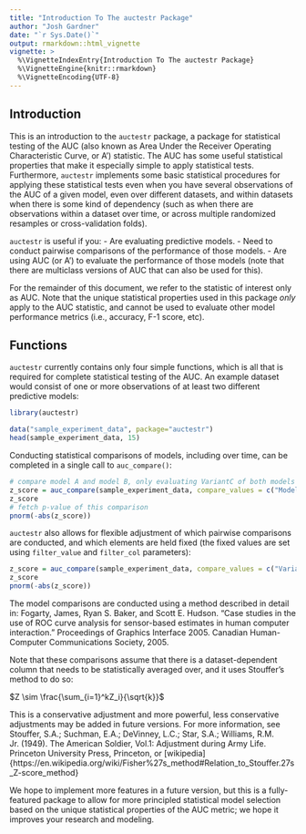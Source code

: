 ```yaml
---
title: "Introduction To The auctestr Package"
author: "Josh Gardner"
date: "`r Sys.Date()`"
output: rmarkdown::html_vignette
vignette: >
  %\VignetteIndexEntry{Introduction To The auctestr Package}
  %\VignetteEngine{knitr::rmarkdown}
  %\VignetteEncoding{UTF-8}
---
```

## Introduction 

This is an introduction to the `auctestr` package, a package for statistical testing of the AUC (also known as Area Under the Receiver Operating Characteristic Curve, or A') statistic. The AUC has some useful statistical properties that make it especially simple to apply statistical tests. Furthermore, `auctestr` implements some basic statistical procedures for applying these statistical tests even when you have several observations of the AUC of a given model, even over different datasets, and within datasets when there is some kind of dependency (such as when there are observations within a dataset over time, or across multiple randomized resamples or cross-validation folds).

`auctestr` is useful if you:
- Are evaluating predictive models.
- Need to conduct pairwise comparisons of the performance of those models.
- Are using AUC (or A') to evaluate the performance of those models (note that there are multiclass versions of AUC that can also be used for this).

For the remainder of this document, we refer to the statistic of interest only as AUC. Note that the unique statistical properties used in this package *only* apply to the AUC statistic, and cannot be used to evaluate other model performance metrics (i.e., accuracy, F-1 score, etc). 

## Functions

`auctestr` currently contains only four simple functions, which is all that is required for complete statistical testing of the AUC. An example dataset would consist of one or more observations of at least two different predictive models:

```r
library(auctestr)
```


```r
data("sample_experiment_data", package="auctestr")
head(sample_experiment_data, 15)
```

Conducting statistical comparisons of models, including over time, can be completed in a single call to `auc_compare()`:

```r
# compare model A and model B, only evaluating VariantC of both models
z_score = auc_compare(sample_experiment_data, compare_values = c("ModelA", "ModelB"), filter_value = c("VariantC"), time_col = "time", outcome_col = "auc", compare_col = "model_id", over_col = "dataset", filter_col = "model_variant")
z_score
# fetch p-value of this comparison
pnorm(-abs(z_score))
```

`auctestr` also allows for flexible adjustment of which pairwise comparisons are conducted, and which elements are held fixed (the fixed values are set using `filter_value` and `filter_col` parameters):

```r
z_score = auc_compare(sample_experiment_data, compare_values = c("VariantA", "VariantB"), filter_value = c("ModelC"), time_col = "time", outcome_col = "auc", compare_col = "model_variant", over_col = "dataset", filter_col = "model_id")
z_score
pnorm(-abs(z_score))
```


The model comparisons are conducted using a method described in detail in: Fogarty, James, Ryan S. Baker, and Scott E. Hudson. "Case studies in the use of ROC curve analysis for sensor-based estimates in human computer interaction." Proceedings of Graphics Interface 2005. Canadian Human-Computer Communications Society, 2005.

Note that these comparisons assume that there is a dataset-dependent column that needs to be statistically averaged over, and it uses Stouffer's method to do so:

$Z \sim \frac{\sum_{i=1}^kZ_i}{\sqrt{k}}$

This is a conservative adjustment and more powerful, less conservative adjustments may be added in future versions. For more information, see Stouffer, S.A.; Suchman, E.A.; DeVinney, L.C.; Star, S.A.; Williams, R.M. Jr. (1949). The American Soldier, Vol.1: Adjustment during Army Life. Princeton University Press, Princeton, or [wikipedia]{https://en.wikipedia.org/wiki/Fisher%27s_method#Relation_to_Stouffer.27s_Z-score_method}

We hope to implement more features in a future version, but this is a fully-featured package to allow for more principled statistical model selection based on the unique statistical properties of the AUC metric; we hope it improves your research and modeling.
